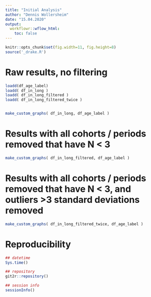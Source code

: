 ```yaml
---
title: "Initial Analysis"
author: "Dennis Wollersheim"
date: "15.04.2020"
output:
  workflowr::wflow_html:
    toc: false
---
```



```r
knitr::opts_chunk$set(fig.width=11, fig.height=8)
source('_drake.R')


```

# Raw results, no filtering

```r

loadd(df_age_label)
loadd( df_in_long )
loadd( df_in_long_filtered )
loadd( df_in_long_filtered_twice )


make_custom_graphs( df_in_long, df_age_label )

```

# Results with all cohorts / periods removed that have N < 3

```r

make_custom_graphs( df_in_long_filtered, df_age_label )

```

# Results with all cohorts / periods removed that have N < 3, and outliers >3 standard deviations removed

```r

make_custom_graphs( df_in_long_filtered_twice, df_age_label )

```

# Reproducibility

```r
## datetime
Sys.time()

## repository
git2r::repository()

## session info
sessionInfo()
```






